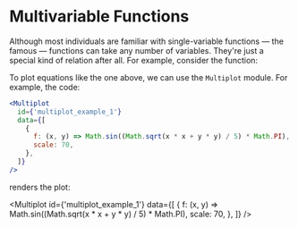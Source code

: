 
<Meta title="Plotters/Multivariable Functions" component={Multiplot} />

# Multivariable Functions

Although most individuals are familiar with single-variable functions — the famous <TeX math="f(x)"/> — functions can take any number of variables. They're just a special kind of relation after all. For example, consider the function:

<TeX
  math="f(x,y) = \sin\left(\dfrac{\sqrt{x^2 + y^2}}{5}\right) \cdot \pi"
  block
/>

To plot equations like the one above, we can use the `Multiplot` module. For example, the code:

```jsx
<Multiplot
  id={'multiplot_example_1'}
  data={[
    {
      f: (x, y) => Math.sin((Math.sqrt(x * x + y * y) / 5) * Math.PI),
      scale: 70,
    },
  ]}
/>
```

renders the plot:

<Multiplot
  id={'multiplot_example_1'}
  data={[
    {
      f: (x, y) => Math.sin((Math.sqrt(x * x + y * y) / 5) * Math.PI),
      scale: 70,
    },
  ]}
/>
